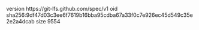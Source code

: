 version https://git-lfs.github.com/spec/v1
oid sha256:9df47d03c3ee6f7619b16bba95cdba67a33f0c7e926ec45d549c35e2e2a4dcab
size 9554
